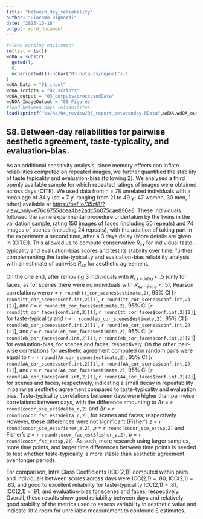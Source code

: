 ```yaml
---
title: "between_day_reliability"
author: "Giacomo Bignardi"
date: "2023-10-18"
output: word_document
---
```


```r
#clean working enviroment 
rm(list = ls())
wdOA = substr(
  getwd(),
  0,
  nchar(getwd())-nchar("03_outputs/report")-1
)
wdOA_Data = "01_input"
wdOA_scripts = "02_scripts"
wdOA_output = "03_outputs/processedData"
wdNOA_ImageOutput = "05_Figures"
#load between days reliabilites
load(sprintf("%s/%s/04_review/03_report_betweenday.RData",wdOA,wdOA_output))
```

## S8. Between-day reliabilities for pairwise aesthetic agreement, taste-typicality, and evaluation-bias.

As an additional sensitivity analysis, since memory effects can inflate reliabilities computed on repeated images, we further quantified the stability of taste typicality and evaluation-bias (following 2). We analysed a third openly available sample for which repeated ratings of images were obtained across days (CITE). We used data from n = 78 unrelated individuals with a mean age of 34 y (sd = 7 y, ranging from 21 to 49 y; 47 women, 30 men, 1 other) available at [https://osf.io/35zf8/?view_only=e76c6755dcea4be2adc5b075cae896e8](https://osf.io/35zf8/?view_only=e76c6755dcea4be2adc5b075cae896e8). These individuals followed the same experimental procedure undertaken by the twins in the validation sample, rating 150 images of faces (including 50 repeats) and 74 images of scenes (including 24 repeats), with the addition of taking part in the experiment a second time, after a 3 days delay (More details are given in (CITE)). This allowed us to compute conservative *$R_{xx}$* for individual taste-typicality and evaluation-bias scores and test its stability over time, further complementing the taste-typicality and evaluation-bias reliability analysis with an estimate of pairwise *$R_{xx}$* for aesthetic agreement. 

On the one end, after removing 3 individuals with *$R_{xx-intra}$* < .5 (only for faces, as for scenes there were no individuals with *$R_{xx-intra}$* <. 5), Pearson correlations were *r* = `r round(tt_cor_scenes$estimate,2)`, 95% CI [`r round(tt_cor_scenes$conf.int,2)[1]`, `r round(tt_cor_scenes$conf.int,2)[2]`], and *r* = `r round(tt_cor_faces$estimate,2)`, 95% CI [`r round(tt_cor_faces$conf.int,2)[1]`, `r round(tt_cor_faces$conf.int,2)[2]`], for taste-typicality and *r* = `r round(eb_cor_scenes$estimate,2)`, 95% CI [`r round(eb_cor_scenes$conf.int,2)[1]`, `r round(eb_cor_scenes$conf.int,2)[2]`], and *r* = `r round(eb_cor_faces$estimate,2)`, 95% CI [`r round(eb_cor_faces$conf.int,2)[1]`, `r round(eb_cor_faces$conf.int,2)[2]`] for evaluation-bias, for scenes and faces, respectively. On the other, pair-wise correlations for aesthetic agreement computed on random pairs were equal to *r* = `r round(AA_cor_scenes$estimate,2)`, 95% CI [`r round(AA_cor_scenes$conf.int,2)[1]`, `r round(AA_cor_scenes$conf.int,2)[2]`], and *r* = `r round(AA_cor_faces$estimate,2)`, 95% CI [`r round(AA_cor_faces$conf.int,2)[1]`, `r round(AA_cor_faces$conf.int,2)[2]`], for scenes and faces, respectively, indicating a small decay in repeatability in pairwise aesthetic agreement compared to taste-typicality and evaluation bias. 
Taste-typicality correlations between days were higher than pair-wise correlations between days, with the difference amounting to *$\Delta r$* = `r round(cocor_sce_est$delta_r,2)` and *$\Delta r$* = `r round(cocor_fac_est$delta_r,2)`, for scenes and faces, respectively However, these differences were not significant (Fisher's *z* = `r round(cocor_sce_est$fisher_z,2)`, *p* = `r round(cocor_sce_est$p,2)` and Fisher's *z* = `r round(cocor_fac_est$fisher_z,2)`, *p* = `r round(cocor_fac_est$p,2)`). As such, more research using larger samples, more time points, and larger time differences between time points is needed to test whether taste-typicality is more stable than aesthetic agreement over longer periods. 


For comparison, Intra Class Coefficients (ICC(2,1)) computed within pairs and individuals between scores across days were ICC(2,1) = .80, ICC(2,1) = .83, and good to excellent reliability for taste-typicality ICC(2,1) = .81, ICC(2,1) = .91, and evaluation-bias for scenes and faces, respectively. Overall, these results show good reliability between days and relatively good stability of the metrics used to assess variability in aesthetic value and indicate little room for unreliable measurement to confound E estimates. 

